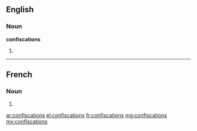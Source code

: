 ==English==

===Noun===
'''confiscations'''

# {{plural of|confiscation}}

----

==French==

===Noun===
{{head|fr|g=f-p}}

# {{plural of|confiscation|lang=fr}}

[[ar:confiscations]]
[[el:confiscations]]
[[fr:confiscations]]
[[mg:confiscations]]
[[my:confiscations]]